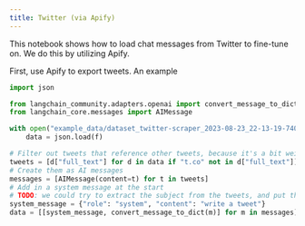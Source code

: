 ```yaml
---
title: Twitter (via Apify)
---
```


This notebook shows how to load chat messages from Twitter to fine-tune on. We do this by utilizing Apify. 

First, use Apify to export tweets. An example


```python
import json

from langchain_community.adapters.openai import convert_message_to_dict
from langchain_core.messages import AIMessage
```


```python
with open("example_data/dataset_twitter-scraper_2023-08-23_22-13-19-740.json") as f:
    data = json.load(f)
```


```python
# Filter out tweets that reference other tweets, because it's a bit weird
tweets = [d["full_text"] for d in data if "t.co" not in d["full_text"]]
# Create them as AI messages
messages = [AIMessage(content=t) for t in tweets]
# Add in a system message at the start
# TODO: we could try to extract the subject from the tweets, and put that in the system message.
system_message = {"role": "system", "content": "write a tweet"}
data = [[system_message, convert_message_to_dict(m)] for m in messages]
```
